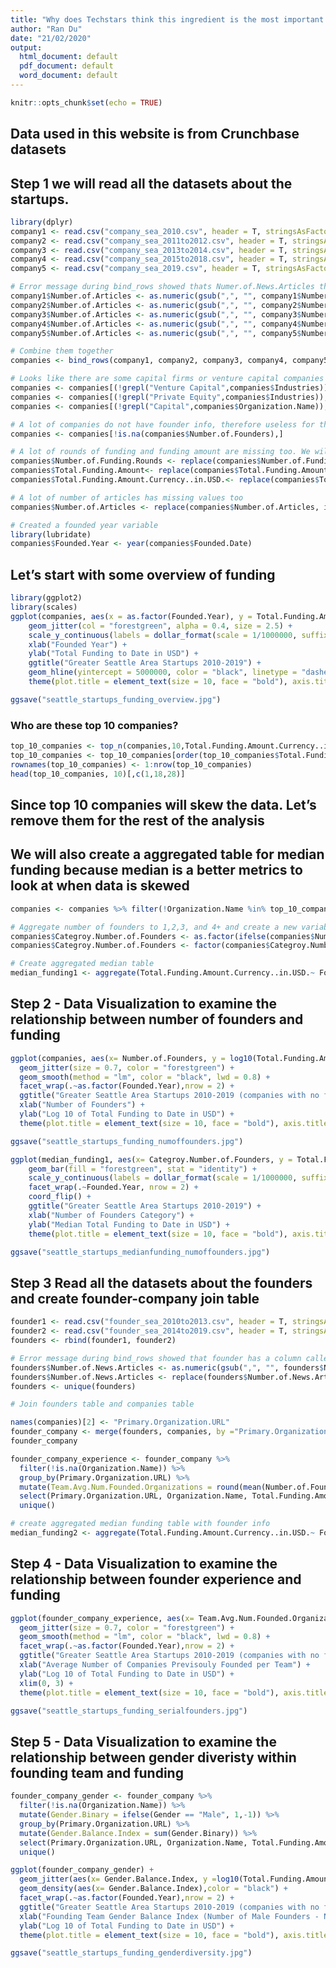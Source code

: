 ```yaml
---
title: "Why does Techstars think this ingredient is the most important one in a startup?"
author: "Ran Du"
date: "21/02/2020"
output:
  html_document: default
  pdf_document: default
  word_document: default
---
```


```r
knitr::opts_chunk$set(echo = TRUE)
```

## Data used in this website is from Crunchbase datasets
## Step 1 we will read all the datasets about the startups.
```r
library(dplyr)
company1 <- read.csv("company_sea_2010.csv", header = T, stringsAsFactors = F)
company2 <- read.csv("company_sea_2011to2012.csv", header = T, stringsAsFactors = F)
company3 <- read.csv("company_sea_2013to2014.csv", header = T, stringsAsFactors = F)
company4 <- read.csv("company_sea_2015to2018.csv", header = T, stringsAsFactors = F)
company5 <- read.csv("company_sea_2019.csv", header = T, stringsAsFactors = F)

# Error message during bind_rows showed thats Numer.of.News.Articles that has comma in numeric number values
company1$Number.of.Articles <- as.numeric(gsub(",", "", company1$Number.of.Articles))
company2$Number.of.Articles <- as.numeric(gsub(",", "", company2$Number.of.Articles))
company3$Number.of.Articles <- as.numeric(gsub(",", "", company3$Number.of.Articles))
company4$Number.of.Articles <- as.numeric(gsub(",", "", company4$Number.of.Articles))
company5$Number.of.Articles <- as.numeric(gsub(",", "", company5$Number.of.Articles))

# Combine them together
companies <- bind_rows(company1, company2, company3, company4, company5)

# Looks like there are some capital firms or venture capital companies in the company that skewed the data
companies <- companies[(!grepl("Venture Capital",companies$Industries)),]
companies <- companies[(!grepl("Private Equity",companies$Industries)),]
companies <- companies[(!grepl("Capital",companies$Organization.Name)),]

# A lot of companies do not have founder info, therefore useless for this analysis. We would remove these companies.
companies <- companies[!is.na(companies$Number.of.Founders),]

# A lot of rounds of funding and funding amount are missing too. We will replace them with 0.
companies$Number.of.Funding.Rounds <- replace(companies$Number.of.Funding.Rounds, is.na(companies$Number.of.Funding.Rounds),0)
companies$Total.Funding.Amount<- replace(companies$Total.Funding.Amount, is.na(companies$Total.Funding.Amount),0)
companies$Total.Funding.Amount.Currency..in.USD.<- replace(companies$Total.Funding.Amount.Currency..in.USD., is.na(companies$Total.Funding.Amount.Currency..in.USD.),0)

# A lot of number of articles has missing values too
companies$Number.of.Articles <- replace(companies$Number.of.Articles, is.na(companies$Number.of.Articles),0)

# Created a founded year variable
library(lubridate)
companies$Founded.Year <- year(companies$Founded.Date)
```

## Let's start with some overview of funding 
```r
library(ggplot2)
library(scales)
ggplot(companies, aes(x = as.factor(Founded.Year), y = Total.Funding.Amount.Currency..in.USD.)) + 
    geom_jitter(col = "forestgreen", alpha = 0.4, size = 2.5) +
    scale_y_continuous(labels = dollar_format(scale = 1/1000000, suffix = "M")) + 
    xlab("Founded Year") +
    ylab("Total Funding to Date in USD") +
    ggtitle("Greater Seattle Area Startups 2010-2019") +
    geom_hline(yintercept = 5000000, color = "black", linetype = "dashed") +
    theme(plot.title = element_text(size = 10, face = "bold"), axis.title = element_text(size = 8), axis.text = element_text(size = 7.5))

ggsave("seattle_startups_funding_overview.jpg")
```

### Who are these top 10 companies?
```r
top_10_companies <- top_n(companies,10,Total.Funding.Amount.Currency..in.USD.)
top_10_companies <- top_10_companies[order(top_10_companies$Total.Funding.Amount.Currency..in.USD., decreasing = T),]
rownames(top_10_companies) <- 1:nrow(top_10_companies)
head(top_10_companies, 10)[,c(1,18,28)]
```

## Since top 10 companies will skew the data. Let's remove them for the rest of the analysis
## We will also create a aggregated table for median funding because median is a better metrics to look at when data is skewed
```r
companies <- companies %>% filter(!Organization.Name %in% top_10_companies$Organization.Name)

# Aggregate number of founders to 1,2,3, and 4+ and create a new variable for number of founder category
companies$Categroy.Number.of.Founders <- as.factor(ifelse(companies$Number.of.Founders == 1, "Solo", ifelse(companies$Number.of.Founders == 2, "Dynamic Duo", ifelse(companies$Number.of.Founders == 3, "Three Musketeers", "Fantastic Four and More"))))
companies$Categroy.Number.of.Founders <- factor(companies$Categroy.Number.of.Founders, c("Solo","Dynamic Duo", "Three Musketeers","Fantastic Four and More"))

# Create aggregated median table
median_funding1 <- aggregate(Total.Funding.Amount.Currency..in.USD.~ Founded.Year + Categroy.Number.of.Founders, data = companies, median)
```

## Step 2 - Data Visualization to examine the relationship between number of founders and funding
```r
ggplot(companies, aes(x= Number.of.Founders, y = log10(Total.Funding.Amount.Currency..in.USD.))) +
  geom_jitter(size = 0.7, color = "forestgreen") +
  geom_smooth(method = "lm", color = "black", lwd = 0.8) +
  facet_wrap(.~as.factor(Founded.Year),nrow = 2) +
  ggtitle("Greater Seattle Area Startups 2010-2019 (companies with no funding removed)") +
  xlab("Number of Founders") +
  ylab("Log 10 of Total Funding to Date in USD") +
  theme(plot.title = element_text(size = 10, face = "bold"), axis.title = element_text(size = 8), axis.text = element_text(size = 7.5))

ggsave("seattle_startups_funding_numoffounders.jpg")

ggplot(median_funding1, aes(x= Categroy.Number.of.Founders, y = Total.Funding.Amount.Currency..in.USD.)) +
    geom_bar(fill = "forestgreen", stat = "identity") + 
    scale_y_continuous(labels = dollar_format(scale = 1/1000000, suffix = "M")) +
    facet_wrap(.~Founded.Year, nrow = 2) +
    coord_flip() +
    ggtitle("Greater Seattle Area Startups 2010-2019") +
    xlab("Number of Founders Category") +
    ylab("Median Total Funding to Date in USD") +
    theme(plot.title = element_text(size = 10, face = "bold"), axis.title = element_text(size = 8), axis.text = element_text(size = 7.5))

ggsave("seattle_startups_medianfunding_numoffounders.jpg")

```

## Step 3 Read all the datasets about the founders and create founder-company join table
```r
founder1 <- read.csv("founder_sea_2010to2013.csv", header = T, stringsAsFactors = F)
founder2 <- read.csv("founder_sea_2014to2019.csv", header = T, stringsAsFactors = F)
founders <- rbind(founder1, founder2)

# Error message during bind_rows showed that founder has a column called Numer.of.News.Articles that has comma in numeric number values
founders$Number.of.News.Articles <- as.numeric(gsub(",", "", founders$Number.of.News.Articles))
founders$Number.of.News.Articles <- replace(founders$Number.of.News.Articles, is.na(founders$Number.of.News.Articles),0)
founders <- unique(founders)
```

```r
# Join founders table and companies table

names(companies)[2] <- "Primary.Organization.URL"
founder_company <- merge(founders, companies, by ="Primary.Organization.URL", all.x=TRUE)
founder_company

founder_company_experience <- founder_company %>% 
  filter(!is.na(Organization.Name)) %>% 
  group_by(Primary.Organization.URL) %>% 
  mutate(Team.Avg.Num.Founded.Organizations = round(mean(Number.of.Founded.Organizations-1), digits = 1)) %>%
  select(Primary.Organization.URL, Organization.Name, Total.Funding.Amount.Currency..in.USD., Founded.Year, Number.of.Founders, Team.Avg.Num.Founded.Organizations) %>% 
  unique()

# create aggregated median funding table with founder info
median_funding2 <- aggregate(Total.Funding.Amount.Currency..in.USD.~ Founded.Year + Team.Avg.Num.Founded.Organizations, data = founder_company_experience, median)
```

## Step 4 - Data Visualization to examine the relationship between founder experience and funding
```r
ggplot(founder_company_experience, aes(x= Team.Avg.Num.Founded.Organizations, y =log10(Total.Funding.Amount.Currency..in.USD. ))) +
  geom_jitter(size = 0.7, color = "forestgreen") +
  geom_smooth(method = "lm", color = "black", lwd = 0.8) +
  facet_wrap(.~as.factor(Founded.Year),nrow = 2) +
  ggtitle("Greater Seattle Area Startups 2010-2019 (companies with no funding removed)") +
  xlab("Average Number of Companies Previsouly Founded per Team") +
  ylab("Log 10 of Total Funding to Date in USD") +
  xlim(0, 3) +
  theme(plot.title = element_text(size = 10, face = "bold"), axis.title = element_text(size = 8), axis.text = element_text(size = 7.5))

ggsave("seattle_startups_funding_serialfounders.jpg")

```

## Step 5 - Data Visualization to examine the relationship between gender diveristy within founding team and funding
```r
founder_company_gender <- founder_company %>% 
  filter(!is.na(Organization.Name)) %>% 
  mutate(Gender.Binary = ifelse(Gender == "Male", 1,-1)) %>%
  group_by(Primary.Organization.URL) %>% 
  mutate(Gender.Balance.Index = sum(Gender.Binary)) %>% 
  select(Primary.Organization.URL, Organization.Name, Total.Funding.Amount.Currency..in.USD., Founded.Year, Gender.Balance.Index) %>% 
  unique()

ggplot(founder_company_gender) +
  geom_jitter(aes(x= Gender.Balance.Index, y =log10(Total.Funding.Amount.Currency..in.USD. )), size = 0.7, color = "forestgreen") +
  geom_density(aes(x= Gender.Balance.Index),color = "black") +
  facet_wrap(.~as.factor(Founded.Year),nrow = 2) +
  ggtitle("Greater Seattle Area Startups 2010-2019 (companies with no funding removed)") +
  xlab("Founding Team Gender Balance Index (Number of Male Founders - Number of Female Founders)") +
  ylab("Log 10 of Total Funding to Date in USD") +
  theme(plot.title = element_text(size = 10, face = "bold"), axis.title = element_text(size = 8), axis.text = element_text(size = 7.5))

ggsave("seattle_startups_funding_genderdiversity.jpg")
```



